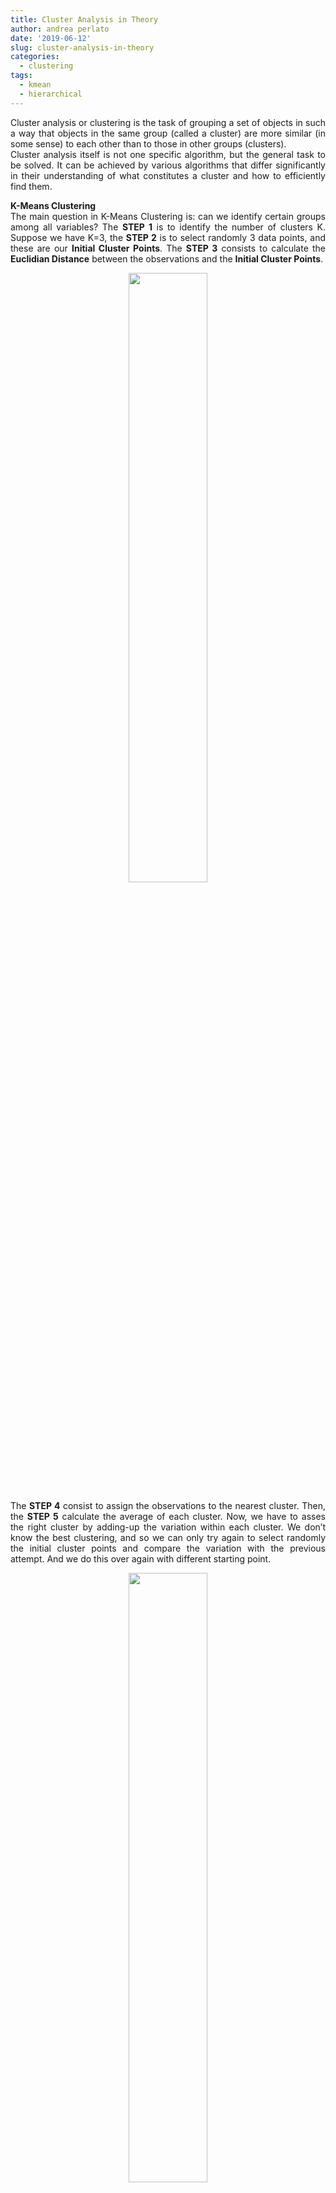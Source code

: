 ```yaml
---
title: Cluster Analysis in Theory
author: andrea perlato
date: '2019-06-12'
slug: cluster-analysis-in-theory
categories:
  - clustering
tags:
  - kmean
  - hierarchical
---
```


<style>
body {
text-align: justify}
</style>

Cluster analysis or clustering is the task of grouping a set of objects in such a way that objects in the same group (called a cluster) are more similar (in some sense) to each other than to those in other groups (clusters). </br>
Cluster analysis itself is not one specific algorithm, but the general task to be solved. It can be achieved by various algorithms that differ significantly in their understanding of what constitutes a cluster and how to efficiently find them.

**K-Means Clustering** </br>
The main question in K-Means Clustering is: can we identify certain groups among all variables?
The **STEP 1** is to identify the number of clusters K. Suppose we have K=3, the **STEP 2** is to select randomly 3 data points, and these are our **Initial Cluster Points**. The **STEP 3** consists to calculate the **Euclidian Distance** between the observations and the **Initial Cluster Points**.

<center>
![](/img/kmeanspointstheory.png){width=50%}
</center>

The **STEP 4** consist to assign the observations to the nearest cluster.
Then, the **STEP 5** calculate the average of each cluster. Now, we have to asses the right cluster by adding-up the variation within each cluster. We don’t know the best clustering, and so we can only try again to select randomly the initial cluster points and compare the variation with the previous attempt. And we do this over again with different starting point.

<center>
![](/img/clustervariationtheory.png){width=50%}
</center>

With this approach, we can find the best Initial Cluster Point that have the lowest variation, but we still we don’t know if that variation is the lowest overall. To solve this question, could be very useful to find a method to identify the **Best Number of K**. </br>
The **Elbow Plot ** helps us to find when the variation is stabilized based on the number of K.

<center>
![](/img/elbowplot.png){width=35%}
</center>

Essentially, each time we add a new cluster, the total variation within each cluster is smaller than before.
The goal is to stop the number of K when the variation stops to decrease, that is why is called elbow.


**Hierarchical Clustering** </br>
It always refers to heatmap plot. The columns represent different samples, rows represent measurements from different variables. The Hierarchical Clustering orders the rows and the columns based on similarity. This makes it easy to see correlations in the data. </br> 
Heatmaps often come with dendrograms that indicates the similarity and the cluster of membership. Cluster with more similarity have shorter dendrogram branch as we can see from the fgure below.

<center>
![](/img/hierarchicaldendrogram.png){width=45%}
</center>

The defined method for determining Similarity is the **Euclidean Distance** between Observations, we can also use the **Manhattan Distance** that is the absolute value of the differences.

<center>
![](/img/hierarchicaleuclidian.png){width=55%}
</center>

Now, to assign new observations to a cluster based on the **Center Point**, we have to explore all the possible methods that are: </br>
**Centroid**: the average of each cluster. </br>
**Single-Linkage**: the closest point in each cluster. </br>
**Complete-Linkage**: the furthest point in each cluster. </br>
The ultimate goal is to find the best method able to gives more insight into our data. </br>

Summarizing, in Hierarchical Clustering clusters are formed based on some notion of similarity, and we have to decide what that is. However, most programs have reasonable degaults. Once we have a sub-cluster, we have to decide how it should be compared to other sub-cluster.
















